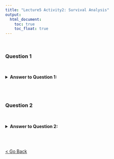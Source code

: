 ```yaml
---
title: "Lecture5 Activity2: Survival Analysis"
output:
  html_document: 
    toc: true
    toc_float: true
---
```

<br>

### Question 1


<br>

<details>
  <summary><strong>Answer to Question 1:</strong></summary>
  
<br>


</details>
<br><br>

### Question 2


<br>

<details>
  <summary><strong>Answer to Question 2:</strong></summary>
  
<br>



</details>
<br><br>

<a href="schedule.html">< Go Back</a>
